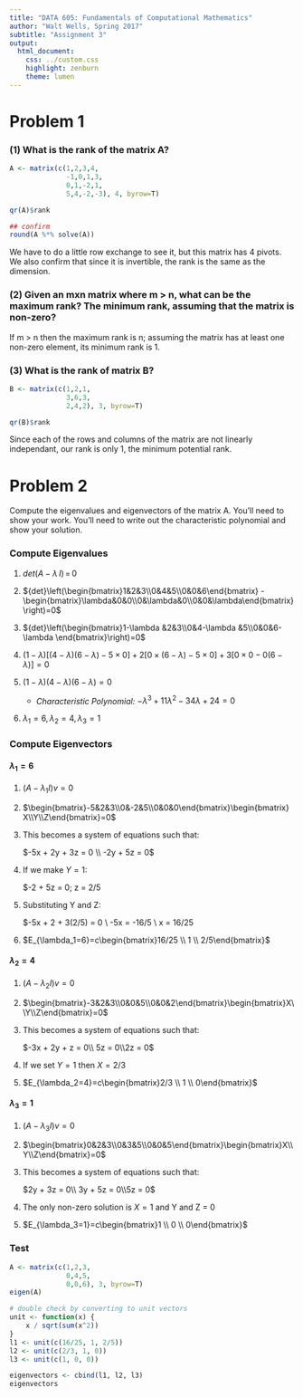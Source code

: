 ```yaml
---
title: "DATA 605: Fundamentals of Computational Mathematics"
author: "Walt Wells, Spring 2017"
subtitle: "Assignment 3"
output:
  html_document:
    css: ../custom.css
    highlight: zenburn
    theme: lumen
---
```

# Problem 1

### (1) What is the rank of the matrix A?

```r
A <- matrix(c(1,2,3,4,
              -1,0,1,3,
              0,1,-2,1,
              5,4,-2,-3), 4, byrow=T)

qr(A)$rank

## confirm
round(A %*% solve(A))
```

We have to do a little row exchange to see it, but this matrix has 4 pivots.  We also confirm that since it is invertible, the rank is the same as the dimension. 

### (2) Given an mxn matrix where m > n, what can be the maximum rank? The minimum rank, assuming that the matrix is non-zero?

If m > n then the maximum rank is n; assuming the matrix has at least one non-zero element, its minimum rank is 1.

### (3) What is the rank of matrix B?

```r
B <- matrix(c(1,2,1,
              3,6,3,
              2,4,2), 3, byrow=T)

qr(B)$rank
```

Since each of the rows and columns of the matrix are not linearly independant, our rank is only 1, the minimum potential rank.  

# Problem 2

Compute the eigenvalues and eigenvectors of the matrix A. You'll need to show your work. You'll need to write out the characteristic polynomial and show your solution.

### Compute Eigenvalues

1) ${det}\left(A-\lambda \,I\right)\,=\,0$

2) ${det}\left(\begin{bmatrix}1&2&3\\0&4&5\\0&0&6\end{bmatrix} - \begin{bmatrix}\lambda&0&0\\0&\lambda&0\\0&0&\lambda\end{bmatrix}\right)=0$

3) ${det}\left(\begin{bmatrix}1-\lambda &2&3\\0&4-\lambda &5\\0&0&6-\lambda \end{bmatrix}\right)=0$

4) $\left(1-\lambda\right) [\left(4-\lambda \right)\left(6-\lambda \right)-5\times 0] + 2[0 \times \left(6-\lambda \right)-5\times 0] + 3[0\times0 - 0\left(6-\lambda \right)]=0$

5) $\left(1-\lambda\right)\left(4-\lambda \right)\left(6-\lambda \right)=0$

    + _Characteristic Polynomial:_ $-\lambda^3 + 11\lambda^2 - 34\lambda + 24=0$

6) $\lambda_1=6, \lambda_2=4, \lambda_3=1$

### Compute Eigenvectors

#### $\lambda_1=6$

1) $(A- \lambda_1I)v=0$

2) $\begin{bmatrix}-5&2&3\\0&-2&5\\0&0&0\end{bmatrix}\begin{bmatrix}X\\Y\\Z\end{bmatrix}=0$

3) This becomes a system of equations such that:   

    $-5x + 2y + 3z = 0 \\ -2y + 5z = 0$

4) If we make $Y=1$:

    $-2 + 5z = 0; z = 2/5
    
5) Substituting Y and Z:

    $-5x + 2 + 3(2/5) = 0 \\ -5x = -16/5 \\ x = 16/25
    
6) $E_{\lambda_1=6}=c\begin{bmatrix}16/25 \\ 1 \\ 2/5\end{bmatrix}$

#### $\lambda_2=4$

1) $(A- \lambda_2 I)v=0$

2) $\begin{bmatrix}-3&2&3\\0&0&5\\0&0&2\end{bmatrix}\begin{bmatrix}X\\Y\\Z\end{bmatrix}=0$

3) This becomes a system of equations such that:   

    $-3x + 2y + z = 0\\ 5z = 0\\2z = 0$

4) If we set $Y=1$ then $X=2/3$
    
5) $E_{\lambda_2=4}=c\begin{bmatrix}2/3 \\ 1 \\ 0\end{bmatrix}$

#### $\lambda_3=1$

1) $(A- \lambda_3 I)v=0$

2) $\begin{bmatrix}0&2&3\\0&3&5\\0&0&5\end{bmatrix}\begin{bmatrix}X\\Y\\Z\end{bmatrix}=0$

3) This becomes a system of equations such that:   

    $2y + 3z = 0\\ 3y + 5z = 0\\5z = 0$

4) The only non-zero solution is $X=1$ and Y and Z = 0
    
5) $E_{\lambda_3=1}=c\begin{bmatrix}1 \\ 0 \\ 0\end{bmatrix}$


### Test

```r
A <- matrix(c(1,2,3,
              0,4,5,
              0,0,6), 3, byrow=T)
eigen(A)

# double check by converting to unit vectors
unit <- function(x) {
    x / sqrt(sum(x^2))
}
l1 <- unit(c(16/25, 1, 2/5))
l2 <- unit(c(2/3, 1, 0))
l3 <- unit(c(1, 0, 0))

eigenvectors <- cbind(l1, l2, l3)
eigenvectors
```